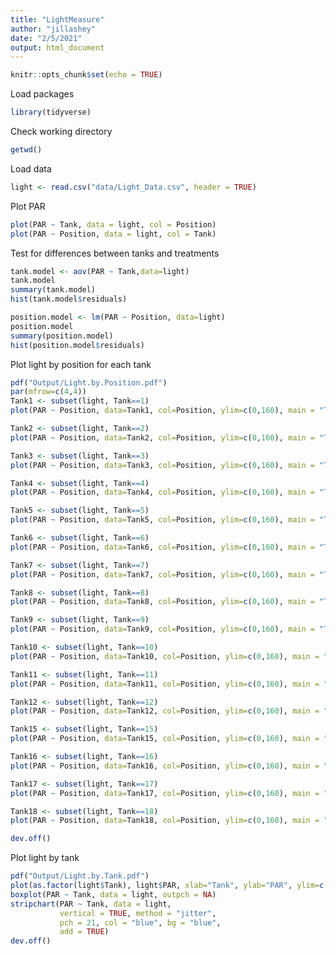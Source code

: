 ```yaml
---
title: "LightMeasure"
author: "jillashey"
date: "2/5/2021"
output: html_document
---
```


```r
knitr::opts_chunk$set(echo = TRUE)
```

Load packages
```r
library(tidyverse)
```

Check working directory
```r
getwd()
```


Load data 
```r
light <- read.csv("data/Light_Data.csv", header = TRUE)
```

Plot PAR
```r
plot(PAR ~ Tank, data = light, col = Position)
plot(PAR ~ Position, data = light, col = Tank)
```

Test for differences between tanks and treatments
```r
tank.model <- aov(PAR ~ Tank,data=light)
tank.model
summary(tank.model)
hist(tank.model$residuals)

position.model <- lm(PAR ~ Position, data=light)
position.model
summary(position.model)
hist(position.model$residuals)
```

Plot light by position for each tank
```r
pdf("Output/Light.by.Position.pdf")
par(mfrow=c(4,4))
Tank1 <- subset(light, Tank==1)
plot(PAR ~ Position, data=Tank1, col=Position, ylim=c(0,160), main = "Tank1")

Tank2 <- subset(light, Tank==2)
plot(PAR ~ Position, data=Tank2, col=Position, ylim=c(0,160), main = "Tank2")

Tank3 <- subset(light, Tank==3)
plot(PAR ~ Position, data=Tank3, col=Position, ylim=c(0,160), main = "Tank3")

Tank4 <- subset(light, Tank==4)
plot(PAR ~ Position, data=Tank4, col=Position, ylim=c(0,160), main = "Tank4")

Tank5 <- subset(light, Tank==5)
plot(PAR ~ Position, data=Tank5, col=Position, ylim=c(0,160), main = "Tank5")

Tank6 <- subset(light, Tank==6)
plot(PAR ~ Position, data=Tank6, col=Position, ylim=c(0,160), main = "Tank6")

Tank7 <- subset(light, Tank==7)
plot(PAR ~ Position, data=Tank7, col=Position, ylim=c(0,160), main = "Tank7")

Tank8 <- subset(light, Tank==8)
plot(PAR ~ Position, data=Tank8, col=Position, ylim=c(0,160), main = "Tank8")

Tank9 <- subset(light, Tank==9)
plot(PAR ~ Position, data=Tank9, col=Position, ylim=c(0,160), main = "Tank9")

Tank10 <- subset(light, Tank==10)
plot(PAR ~ Position, data=Tank10, col=Position, ylim=c(0,160), main = "Tank10")

Tank11 <- subset(light, Tank==11)
plot(PAR ~ Position, data=Tank11, col=Position, ylim=c(0,160), main = "Tank11")

Tank12 <- subset(light, Tank==12)
plot(PAR ~ Position, data=Tank12, col=Position, ylim=c(0,160), main = "Tank12")

Tank15 <- subset(light, Tank==15)
plot(PAR ~ Position, data=Tank15, col=Position, ylim=c(0,160), main = "Tank15")

Tank16 <- subset(light, Tank==16)
plot(PAR ~ Position, data=Tank16, col=Position, ylim=c(0,160), main = "Tank16")

Tank17 <- subset(light, Tank==17)
plot(PAR ~ Position, data=Tank17, col=Position, ylim=c(0,160), main = "Tank17")

Tank18 <- subset(light, Tank==18)
plot(PAR ~ Position, data=Tank18, col=Position, ylim=c(0,160), main = "Tank18")

dev.off()
```

Plot light by tank
```r
pdf("Output/Light.by.Tank.pdf")
plot(as.factor(light$Tank), light$PAR, xlab="Tank", ylab="PAR", ylim=c(0,160), las=2)
boxplot(PAR ~ Tank, data = light, outpch = NA) 
stripchart(PAR ~ Tank, data = light, 
           vertical = TRUE, method = "jitter", 
           pch = 21, col = "blue", bg = "blue", 
           add = TRUE) 
dev.off()
```

